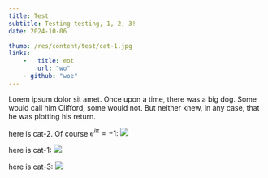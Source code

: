 ```yaml
---
title: Test
subtitle: Testing testing, 1, 2, 3!
date: 2024-10-06

thumb: /res/content/test/cat-1.jpg
links:
    -   title: eot
        url: "wo"
    - github: "woe"
---
```


Lorem ipsum dolor sit amet.
Once upon a time, there was a big dog.
Some would call him Clifford, some would not.
But neither knew, in any case,
that he was
plotting
his return.

here is cat-2. Of course $e^{i\pi} = -1$:
<Image src="/res/content/test/cat-2.jpg" />

here is cat-1:
<Image src="/res/content/test/cat-1.jpg"/>

here is cat-3:
<Image src="/res/content/test/cat-3.jpg" width={4000}/>
